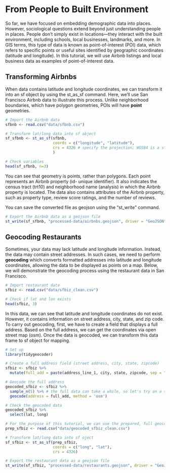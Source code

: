 # From People to Built Environment


So far, we have focused on embedding demographic data into places. However, sociological questions extend beyond just understanding people in places. People don’t simply exist in locations—they interact with the built environment, including schools, local businesses, landmarks, and more. In GIS terms, this type of data is known as point-of-interest (POI) data, which refers to specific points or useful sites identified by geographic coordinates (latitude and longitude). In this tutorial, we will use Airbnb listings and local business data as examples of point-of-interest data.

## Transforming Airbnbs

When data contains latitude and longitude coordinates, we can transform it into an sf object by using the st_as_sf command. Here, we’ll use San Francisco Airbnb data to illustrate this process. Unlike neighborhood boundaries, which have polygon geometries, POIs will have **point** geometries.

```r
# Import the Airbnb data
sfbnb <- read.csv("data/sfbnb.csv")

# Transform lat/long data into sf object
sf_sfbnb <- st_as_sf(sfbnb, 
                     coords = c("longitude", "latitude"), 
                     crs = 4326 # specify the projection; WGS84 is a standard projection for global mapping. 
                     )
```

```r
# Check variables
head(sf_sfbnb, n=3)
```

You can see that geometry is points, rather than polygons. Each point represents an Airbnb property (id- unique identifier). It also indicates the census tract (trt10) and neighborhood name (analysis) in which the Airbnb  property is located. The data also contains attributes of the Airbnb property, such as property type, review score ratings, and the number of reviews.

You can save the converted file as geojson using the "st_write" command.

```r
# Export the Airbnb data as a geojson file
st_write(sf_sfbnb, "processed-data/airbnbs.geojson", driver = "GeoJSON", delete_dsn = TRUE)
```


## Geocoding Restaurants

Sometimes, your data may lack latitude and longitude information. Instead, the data may contain street addresses. In such cases, we need to perform **geocoding** which converts formatted addresses into latitude and longitude coordinates, allowing the data to be displayed as points on a map. Below, we will demonstrate the geocoding process using the restaurant data in San Francisco.

```r
# Import restaurant data
sfbiz <- read.csv("data/sfbiz_clean.csv") 

# Check if lat and lon exists
head(sfbiz, 3)
```

In this data, we can see that latitude and longitude coordinates do not exist. However, it contains information on street address, city, state, and zip code. To carry out geocoding, first, we have to create a field that displays a full address. Based on the full address, we can get the coordinates via open street map (osm). Once the data is geocoded, we can transform this data frame to sf object for mapping.

```r
# Set up
library(tidygeocoder)

# Create a full address field (street address, city, state, zipcode)
sfbiz <- sfbiz %>%
  mutate(full_add = paste(address_line_1, city, state, zipcode, sep = ", "))

# Geocode the full address
geocoded_sfbiz <- sfbiz %>%
  sample_n(5) %>% # the full data can take a while, so let's try on a smaller sample
  geocode(address = full_add, method = 'osm')

# Check the geocoded data
geocoded_sfbiz %>%
  select(lat, long)
```

```r
# For the purpose of this tutorial, we can use the prepared, full geocoded data
prep_sfbiz <- read.csv("data/geocoded_sfbiz_clean.csv") 

# Transform lat/long data into sf oject
sf_sfbiz <- st_as_sf(prep_sfbiz, 
                     coords = c("long", "lat"), 
                     crs = 4326)
```

```r
# Export the restaurant data as a geojson file
st_write(sf_sfbiz, "processed-data/restaurants.geojson", driver = "GeoJSON", delete_dsn = TRUE)
```



